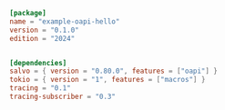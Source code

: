 
```toml  title="oapi-hello/Cargo.toml"
[package]
name = "example-oapi-hello"
version = "0.1.0"
edition = "2024"


[dependencies]
salvo = { version = "0.80.0", features = ["oapi"] }
tokio = { version = "1", features = ["macros"] }
tracing = "0.1"
tracing-subscriber = "0.3"
```